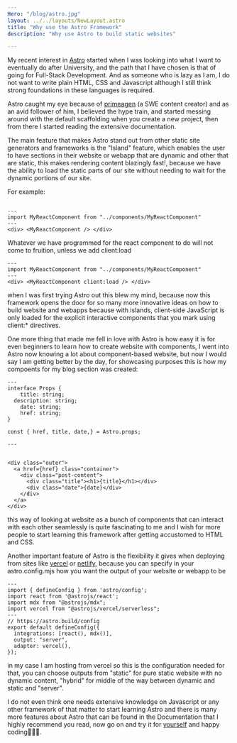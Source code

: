 ```yaml
---
Hero: "/blog/astro.jpg"
layout: ../../layouts/NewLayout.astro
title: "Why use the Astro Framework"
description: "Why use Astro to build static websites"

---
```





My recent interest in [Astro](https://astro.build/) started when I was looking into what I want to eventually do after University,
and the path that I have chosen is that of going for Full-Stack Development. And as someone who is lazy as I am, I do not want to write plain HTML, CSS and Javascript although
I still think strong foundations in these languages is required.

Astro caught my eye because of [primeagen](https://www.youtube.com/watch?v=Sqp5VSqbQOY) (a SWE content creator) and  as an avid follower of him, I believed the hype train, and started
messing around with the default scaffolding when you create a new project, then from there I started reading the extensive documentation. 

The main  feature that makes Astro stand out from other static site generators and frameworks is the "Island" feature, which enables the user to have sections in their 
website or webapp that are dynamic and other that are static, this makes rendering content blazingly fast!, because we have the ability to load the static parts of our site
without needing to wait for the dynamic portions of our site. 

For example:
```astro

---
import MyReactComponent from "../components/MyReactComponent"
---
<div> <MyReactComponent /> </div>
```
Whatever we have programmed for the react component to do will not come to fruition, unless we add client:load

```astro
---
import MyReactComponent from "../components/MyReactComponent"
---
<div> <MyReactComponent client:load /> </div>
```
when I was first trying Astro out this blew my mind, because now this framework  opens the door for so many more innovative ideas on how to build website and webapps
because with islands, client-side JavaScript is only loaded for the explicit interactive components that you mark using client:* directives.

One more thing that made me fell in love with Astro is how easy it is for even beginners to learn how to create website with components, I went into Astro now knowing a lot
about component-based website, but now I would say I am getting better by the day, for showcasing purposes this is how my compoents for my blog section was created:

```astro
---
interface Props {
	title: string;
  description: string;
	date: string;
	href: string;
}

const { href, title, date,} = Astro.props;

---


<div class="outer">
  <a href={href} class="container">
    <div class="post-content">
      <div class="title"><h1>{title}</h1></div>
      <div class="date">{date}</div>
    </div>
  </a>
</div>
```
this way of looking at website as a bunch of components that can interact with each other seamlessly is quite 
fascinating to me and I wish for more people to start learning this framework after getting accustomed to HTML and CSS.

Another important feature of Astro is the flexibility it gives when deploying from sites like [vercel](https://vercel.com/) or [netlify](https://www.netlify.com/),
because you can specify in your astro.config.mjs how you want the output of your website or webapp to be

```astro
---
import { defineConfig } from 'astro/config';
import react from '@astrojs/react';
import mdx from "@astrojs/mdx";
import vercel from "@astrojs/vercel/serverless";
---
// https://astro.build/config
export default defineConfig({
  integrations: [react(), mdx()],
  output: "server",
  adapter: vercel(),
});
```
in my case I am hosting from vercel so this is the configuration needed for that, you can choose outputs from "static" for pure static website with no dynamic content,
"hybrid" for middle of the way between dynamic and static and "server".

I do not even think one needs extensive knowledge on Javascript or any other framework of that matter to start learning Astro and there is many more
features about Astro that can be found in the Documentation that I highly recommend you read,
now go on and try it for [yourself](https://astro.build/) and happy coding🧑🏿‍💻.






